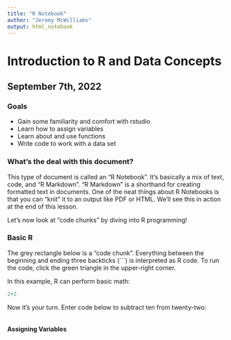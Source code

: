 ```yaml
---
title: "R Notebook"
author: "Jeremy McWilliams"
output: html_notebook
---
```


# Introduction to R and Data Concepts
## September 7th, 2022


### Goals
* Gain some familiarity and comfort with rstudio
* Learn how to assign variables 
* Learn about and use functions 
* Write code to work with a data set


### What's the deal with this document?

This type of document is called an "R Notebook". It's basically a mix of text, code, and "R Markdown".
"R Markdown" is a shorthand for creating formatted text in documents. One of the neat things about R Notebooks is that you can "knit" it to an output like PDF or HTML. We'll see this in action at the end of this lesson.

Let's now look at "code chunks" by diving into R programming!


### Basic R 


The grey rectangle below is a "code chunk". Everything between the beginning and ending three backticks (```) is interpreted as R code. To run the code, click the green triangle in the upper-right corner.

In this example, R can perform basic math:

```r

2+2

```


Now it's your turn. Enter code below to subtract ten from twenty-two:

```r



```


#### Assigning Variables

